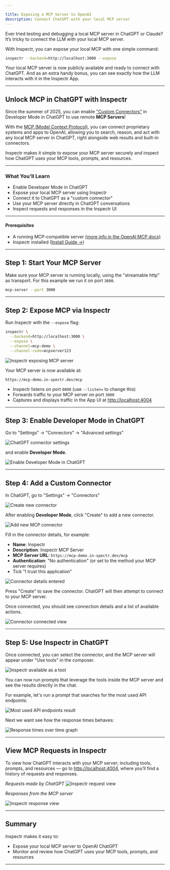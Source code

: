 ```yaml
---

title: Exposing a MCP Server to OpenAI
description: Connect ChatGPT with your local MCP server
---
```





[//]: # (## Expose your Local MCP in One Command)

Ever tried testing and debugging a local MCP server in ChatGPT or Claude?
It’s tricky to connect the LLM with your local MCP server.

With Inspectr, you can expose your local MCP with one simple command:

```bash
inspectr --backend=http://localhost:3000 --expose
```

Your local MCP server is now publicly available and ready to connect with ChatGPT.
And as an extra handy bonus, you can see exactly how the LLM interacts with it in the Inspectr App.

<FlowIngress client:only="react" />

---

## Unlock MCP in ChatGPT with Inspectr

Since the summer of 2025, you can enable ["Custom Connectors"](https://help.openai.com/en/articles/6825453-chatgpt-release-notes#h_9fb0469813) in Developer Mode in ChatGPT to use remote **MCP Servers**!

With the [MCP (Model Context Protocol)](https://platform.openai.com/docs/mcp#create-an-mcp-server), you can connect proprietary systems and apps to OpenAI, allowing you to search, reason, and act with any local MCP server in ChatGPT, right alongside web results and built-in connectors.

Inspectr makes it simple to expose your MCP server securely and inspect how ChatGPT uses your MCP tools, prompts, and resources.

---

### What You’ll Learn

* Enable Developer Mode in ChatGPT
* Expose your local MCP server using Inspectr
* Connect it to ChatGPT as a "custom connector"
* Use your MCP server directly in ChatGPT conversations
* Inspect requests and responses in the Inspectr UI

---

#### Prerequisites

* A running MCP-compatible server [(more info in the OpenAI MCP docs)](https://platform.openai.com/docs/mcp#create-an-mcp-server)
* Inspectr installed ([Install Guide →](/docs/getting-started/installation))

---

## Step 1: Start Your MCP Server

Make sure your MCP server is running locally, using the "streamable http" as transport. For this example we run it on port `3000`.

[//]: # (For this example, we'll use the [MCP Server]&#40;https://github.com/inspectr/mcp-server&#41; from Inspectr.)

```bash
mcp-server --port 3000
```

---

## Step 2: Expose MCP via Inspectr

Run Inspectr with the `--expose` flag:

```bash
inspectr \
  --backend=http://localhost:3000 \
  --expose \
  --channel=mcp-demo \
  --channel-code=mcpserver123
```

<Image src={inspectrExpose} alt="Inspectr exposing MCP server" />

Your MCP server is now available at:

```
https://mcp-demo.in-spectr.dev/mcp
```

* Inspectr listens on port `8080` (use `--listen=` to change this)
* Forwards traffic to your MCP server on port `3000`
* Captures and displays traffic in the App UI at [http://localhost:4004](http://localhost:4004)

---

## Step 3: Enable Developer Mode in ChatGPT

Go to "Settings" → "Connectors" → "Advanced settings"

<Image src={mcpOpenAI} alt="ChatGPT connector settings" />

and enable **Developer Mode**.

<Image src={mcpOpenAIDevMode} alt="Enable Developer Mode in ChatGPT" />

---

## Step 4: Add a Custom Connector

In ChatGPT, go to "Settings" → "Connectors"

<Image src={mcpOpenAICreate} alt="Create new connector" />

After enabling **Developer Mode**, click "Create" to add a new connector.

<Image src={mcpOpenAIConnectorNew} alt="Add new MCP connector" />

Fill in the connector details, for example:

- **Name**: Inspectr
- **Description**: Inspectr MCP Server
- **MCP Server URL**: `https://mcp-demo.in-spectr.dev/mcp`
- **Authentication**: "No authentication" (or set to the method your MCP server requires)
- Tick "I trust this application"

<Image src={mcpOpenAIConnector} alt="Connector details entered" />

Press "Create" to save the connector. ChatGPT will then attempt to connect to your MCP server.

Once connected, you should see connection details and a list of available actions.

<Image src={mcpOpenAIConnectorConnected} alt="Connector connected view" />

---

## Step 5: Use Inspectr in ChatGPT

Once connected, you can select the connector, and the MCP server will appear under "Use tools" in the composer.

<Image src={mcpOpenAIConnectorUse} alt="Inspectr available as a tool" />

You can now run prompts that leverage the tools inside the MCP server and see the results directly in the chat.

For example, let's run a prompt that searches for the most used API endpoints:

<Image src={mcpChatGptResult} alt="Most used API endpoints result" />

Next we want see how the response times behaves:

<Image src={mcpChatGptResultGraph} alt="Response times over time graph" />

---

## View MCP Requests in Inspectr

To view how ChatGPT interacts with your MCP server; including tools, prompts, and resources — go to [http://localhost:4004](http://localhost:4004), where you’ll find a history of requests and responses.

_Requests made by ChatGPT_
<Image src={mcpInspectrRequest} alt="Inspectr request view" />

_Responses from the MCP server_

<Image src={mcpInspectrResponse} alt="Inspectr response view" />

---

## Summary

Inspectr makes it easy to:

- Expose your local MCP server to OpenAI ChatGPT
- Monitor and review how ChatGPT uses your MCP tools, prompts, and resources

---
